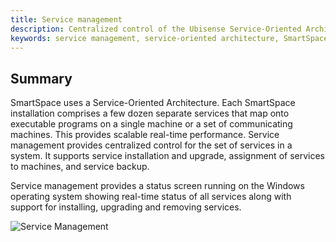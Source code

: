 ```yaml
---
title: Service management
description: Centralized control of the Ubisense Service-Oriented Architecture
keywords: service management, service-oriented architecture, SmartSpace, Ubisense
---
```


## Summary

SmartSpace uses a Service-Oriented Architecture. Each SmartSpace installation
comprises a few dozen separate services that map onto executable programs on a
single machine or a set of communicating machines. This provides scalable
real-time performance. Service management provides centralized control for the
set of services in a system. It supports service installation and upgrade,
assignment of services to machines, and service backup.

Service management provides a status screen running on the Windows operating
system showing real-time status of all services along with support for
installing, upgrading and removing services.

![Service Management](/images/ServiceManagement.png)